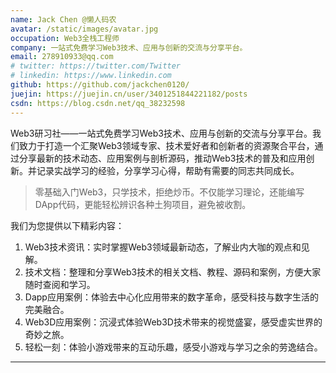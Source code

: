 ```yaml
---
name: Jack Chen @懒人码农
avatar: /static/images/avatar.jpg
occupation: Web3全栈工程师
company: 一站式免费学习Web3技术、应用与创新的交流与分享平台。
email: 278910933@qq.com
# twitter: https://twitter.com/Twitter
# linkedin: https://www.linkedin.com
github: https://github.com/jackchen0120/
juejin: https://juejin.cn/user/3401251844221182/posts
csdn: https://blog.csdn.net/qq_38232598
---
```


Web3研习社——一站式免费学习Web3技术、应用与创新的交流与分享平台。我们致力于打造一个汇聚Web3领域专家、技术爱好者和创新者的资源聚合平台，通过分享最新的技术动态、应用案例与剖析源码，推动Web3技术的普及和应用创新。并记录实战学习的经验，分享学习心得，帮助有需要的同志共同成长。

> 零基础入门Web3，只学技术，拒绝炒币。不仅能学习理论，还能编写DApp代码，更能轻松辨识各种土狗项目，避免被收割。

我们为您提供以下精彩内容：

1. Web3技术资讯：实时掌握Web3领域最新动态，了解业内大咖的观点和见解。
2. 技术文档：整理和分享Web3技术的相关文档、教程、源码和案例，方便大家随时查阅和学习。
3. Dapp应用案例：体验去中心化应用带来的数字革命，感受科技与数字生活的完美融合。
4. Web3D应用案例：沉浸式体验Web3D技术带来的视觉盛宴，感受虚实世界的奇妙之旅。
5. 轻松一刻：体验小游戏带来的互动乐趣，感受小游戏与学习之余的劳逸结合。

---
